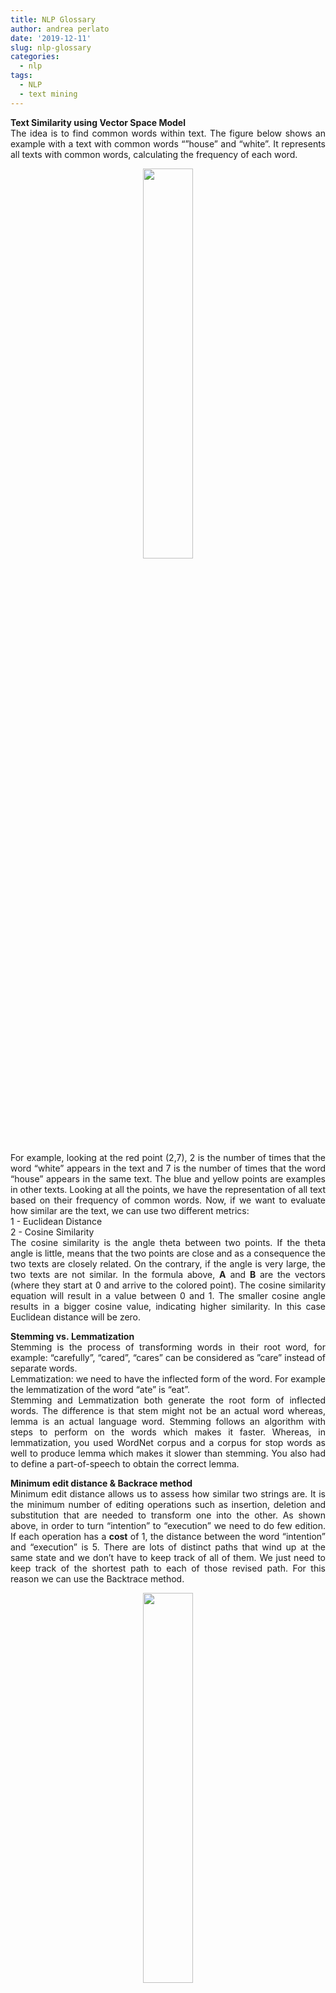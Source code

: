```yaml
---
title: NLP Glossary
author: andrea perlato
date: '2019-12-11'
slug: nlp-glossary
categories:
  - nlp
tags:
  - NLP
  - text mining
---
```


<style>
body {
text-align: justify}
</style>

**Text Similarity using Vector Space Model** </br>
The idea is to find common words within text. The figure below shows an example with a text with common words “”house” and “white”. It represents all texts with common words, calculating the frequency of each word. 

<center>
![](/img/vectrspacemodel.png){width=40%}
</center>

For example, looking at the red point (2,7), 2 is the number of times that the word “white” appears in the text and 7 is the number of times that the word “house” appears in the same text. The blue and yellow points are examples in other texts. Looking at all the points, we have the representation of all text based on their frequency of common words. Now, if we want to evaluate how similar are the text, we can use two different metrics: </br>
1 - Euclidean Distance </br>
2 -  Cosine Similarity </br>
The cosine similarity is the angle theta between two points. If the theta angle is little, means that the two points are close and as a consequence the two texts are closely related. On the contrary, if the angle is very large, the two texts are not similar. In the formula above, **A** and **B** are the vectors (where they start at 0 and arrive to the colored point). 
The cosine similarity equation will result in a value between 0 and 1. The smaller cosine angle results in a bigger cosine value, indicating higher similarity. In this case Euclidean distance will be zero.  

**Stemming vs. Lemmatization** </br>
Stemming is the process of transforming words in their root word, for example: “carefully”, “cared”, “cares” can be considered as ”care” instead of separate words. </br>
Lemmatization: we need to have the inflected form of the word. For example the lemmatization of the word “ate” is “eat”. </br>
Stemming and Lemmatization both generate the root form of inflected words. The difference is that stem might not be an actual word whereas, lemma is an actual language word.
Stemming follows an algorithm with steps to perform on the words which makes it faster. Whereas, in lemmatization, you used WordNet corpus and a corpus for stop words as well to produce lemma which makes it slower than stemming. You also had to define a part-of-speech to obtain the correct lemma.

**Minimum edit distance & Backrace method** </br>
Minimum edit distance allows us to assess how similar two strings are. It is the minimum number of editing operations such as insertion, deletion and substitution that are needed to transform one into the other. As shown above, in order to turn "intention" to "execution" we need to do few edition. If each operation has a **cost** of 1, the distance between the word "intention" and "execution" is 5.
There are lots of distinct paths that wind up at the same state and we don’t have to keep track of all of them. We just need to keep track of the shortest path to each of those revised path. For this reason we can use the  Backtrace method.

<center>
![](/img/minimumeditdistance.png){width=40%}
</center>

We often need to align each character of the two strings to each other by keeping a **backtrace**. Every time we enter a cell, we need to remember where we came from and when we reach the end, trace back the path from the upper right corner to read off the alignment. The arrows in the graph below (starting from the upper right corner) allows you to trace back the path. For example, to go from "inte" to "e", we could remove all 4 characters and insert a letter "e" but that would cost us a distance of 5. Alternatively, we could just remove “int” and get the remainder character “e”, costing us a distance of 3.
It is the way to correct grammar errors; maybe not necessary if we are working for example with scientific articles. </br>

**Part of speech tag filter - POS** </br>
In the world of Natural Language Processing (NLP), the most basic models are based on Bag of Words. But such models fail to capture the syntactic relations between words. For example, suppose we build a sentiment analyser based on only Bag of Words. Such a model will not be able to capture the difference between "I like you", where "like" is a verb with a positive sentiment, and "I am like you", where "like”" is a preposition with a neutral sentiment. </br>
POS tagging is the process of marking up a word in a corpus to a corresponding part of a speech tag, based on its context and definition. For example, in the sentence "Give me your answer", answer is a Noun, but in the sentence “Answer the question”, answer is a verb. </br>
There are different techniques for POS Tagging: </br>
1 - Lexical Based Methods: assigns the POS tag the most frequently occurring in the training corpus. </br> 
2 - Rule Based Methods: e.g. the "ed" or "ing" must be assigned to a verb. </br> 
3 - Rule Based Method: RNN can be used to solve POS tagging. </br> 
4 - Probabilistic Method: assigns the POS tag based on the probability of a particular tag sequence.
To have a description of POS look at this [**link**](https://www.ling.upenn.edu/courses/Fall_2003/ling001/penn_treebank_pos.html). 
Every word is represented by a **feature tag**.

**Topic Analysis and LDA Hyperparameters** </br>
One of he most popular topic algorithm is the [**LDA**](https://www.andreaperlato.com/theorypost/introduction-to-topic-model/). It is of high importance to tune the hyperparameters: </br>
1 - Number of iterations. </br>
2 - Number of Topics: number of topics to be extracted using [**Kullback Leibler Divergence Score**](https://en.wikipedia.org/wiki/Kullback%E2%80%93Leibler_divergence). </br>
3 - Number of Topic Terms: number of terms composed in a single topic. </br>
4 - Alpha hyperparameter: represents document-topic density. </br>
5 - Beta hyperparameter: represent topic-word density. The alpha & beta parameters are especially useful to find the right number of topics. </br>
6 - Batch Wise LDA: another tip to improve the model is to use corpus divided into batches of fixed sizes. We perform LDA on these batches multiple times and we should obtain different results, but strikingly, the best topic terms are always present. </br>

It is often desirable to quantify the difference between probability distributions for a given random variable. The difference between two distribution is called:. **statistical distance**, but this can be challenging as it can be difficult to interpret the measure. ùin fact, it is more common to calculate a **divergence** between two probability distributions. Divergence is a scoring of how one distribution differs from another.
Two commonly used **divergence scores** from information theory are **Kullback-Leibler Divergence KL** and Jensen-Shannon Divergence.
The **KL** divergence between two distributions Q and P is often stated using the following notation: </br> 
KL(P || Q) </br>
where the || operator indicates divergence of P from Q. </br>
KL divergence can be calculated as the positive sum of probability of each event in P multiplied by the log of the probability of the event in Q over the probability of the event in P: </br>
KL(P || Q) = – sum x in X P(x) * log(Q(x) / P(x)) </br> 
the value within the sum is the divergence for a given event. </br>
The intuition for the KL divergence score is that when the probability for an event from P is large, but the probability for the same event in Q is small, there is a large divergence. When the probability from P is small and the probability from Q is large, there is also a large divergence, but not as large as the first case.

LDA uses some constructs like: </br>
1 - a document can have multiple topics (because of this multiplicity, we need the Dirichlet distribution); and there is a Dirichlet distribution which models this relation. </br>
2 - words can also belong to multiple topics, when you consider them outside of a document; so here we need another Dirichlet to model this. </br>
Now, in Bayesian inference you use the Bayes rule to infer the posterior probability. These distributions are hidden from data, this is why is called latent, or hidden.

$$
p(\theta | x)=\frac{p(x | \theta) p(\theta | \alpha)}{p(x | \alpha)} \Longleftrightarrow \text { posterior probability }=\frac{\text { likelihood } \times \text { prior probability }}{\text { marginal likelihood }}
$$
The alpha parameter in he formula above is our initial belief about this distribution, and is the parameter of the prior distribution. Usually this is chosen in such a way that will have a **conjugate prior** (so the distribution of the posterior is the same with the distribution of the prior) and often to encode some knowledge if you have one or to have maximum entropy if you know nothing.
The parameters of the prior are called hyperparameters. In LDA, both topic distributions, over documents and over words have also correspondent priors, which are denoted usually with **alpha** and **beta**, and because are the parameters of the prior distributions are called hyperparameters.


**Recommender system in text mining** </br>
Recommender system is designed to predict the user preference and how to recommend the right items in order to create a user personalization experience.
There are two types of recommender system: </br>
1 - Content based filtering: focused on the similarity attributes of the items to give recommendations. </br>
2 - Collaborative filtering: focused on the similarity attribute of the users finding people with similar tastes based on a similarity measure: **memory based** and **model based**. 

<center>
![](/img/recsys.png){width=40%}
</center>

From the figure above, the content based filtering is able to find similar items of the favorite items of the user, such as the mouse and the printer based on the keybord and the joystick. The recommendation is based on the similarity.
On the contrary, in the collaborative filtering is focused on the similarity attributes of the users, finding peole with similar traits based on a similarity measure. There are two measures: memory based and model based. 

The **memory based recommendation** is looking items liked by similar people in order to create a ranked list of recommendations. We can sort the ranked list to recommend the top n items to the user. 
The Person correlation and cosine similarity are used.
Here the Pearson correlation formula:

$$
\operatorname{simil}(x, y)=\frac{\sum_{i \in I_{y}}\left(r_{z, i}-\bar{r}_{z}\right)\left(r_{y, i}-\bar{r}_{y}\right)}{\sqrt{\sum_{i \in I_{y}}\left(r_{z, i}-\bar{r}_{z}\right)^{2}} \sqrt{\sum_{i \in I_{y}, i}}\left(r_{y, i}-\bar{r}_{y}\right)^{2}}
$$

and the cosine similarity formula:

$$
\operatorname{simil}(z, y)=\cos (\vec{x}, \vec{y})=\frac{\vec{x} \cdot \vec{y}}{|\vec{x}||\times| \vec{y}||}=\frac{\sum_{i \in I_{y}} r_{z, i} r_{y, i}}{\sqrt{\sum_{i \in l_{z}} r_{z, i}^{2}} \sqrt{\sum_{i \in l_{y}} r_{y, i}^{2}}}
$$
The cosine similiarity formula (see on top of this article) makes sure how to separate two terms where each term is represented by a vector and we are interested in the angle between these two vectors. If the cosine similarity is close to 1, both terms are very similar.
In the memory based recommendation the **similarity matrix is used**.

<center>
![](/img/similaritymatrix.png){width=60%}
</center>

From the figure above we can see on the left the **item-item similarity** which is calculated by looking into co-ranked items only. Form example, for the items **i** and **j** the similarity is computed by calculating similarity between rating the i and j columns (items) but only in the cells where we have a rate (blue rectangles). Another approach is to use the **user-item similarity**, on the right of the figure above. This approach is looking into correlated items only in rows (users).

















